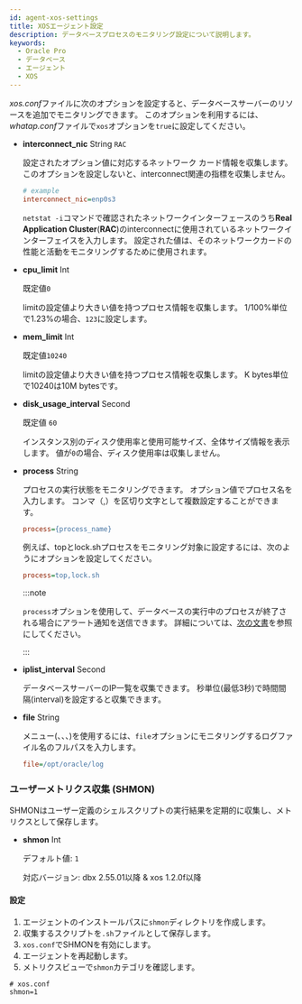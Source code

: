 ```yaml
---
id: agent-xos-settings
title: XOSエージェント設定
description: データベースプロセスのモニタリング設定について説明します。
keywords:
  - Oracle Pro
  - データベース
  - エージェント
  - XOS
---
```


*xos.conf*ファイルに次のオプションを設定すると、データベースサーバーのリソースを追加でモニタリングできます。 このオプションを利用するには、*whatap.conf*ファイルで`xos`オプションを`true`に設定してください。

- **interconnect_nic** <span class='type'>String</span> <code class="my">RAC</code>

    設定されたオプション値に対応するネットワーク カード情報を収集します。 このオプションを設定しないと、interconnect関連の指標を収集しません。

  ```ini title='xos.conf'
  # example
  interconnect_nic=enp0s3
  ```

    `netstat -i`コマンドで確認されたネットワークインターフェースのうち**Real Application Cluster**(**RAC**)のinterconnectに使用されているネットワークインターフェイスを入力します。 設定された値は、そのネットワークカードの性能と活動をモニタリングするために使用されます。

- **cpu_limit** <span class='type'>Int</span>

    既定値`0`

    limitの設定値より大きい値を持つプロセス情報を収集します。 1/100%単位で1.23%の場合、`123`に設定します。

- **mem_limit** <span class='type'>Int</span>

    既定値`10240`

    limitの設定値より大きい値を持つプロセス情報を収集します。 K bytes単位で10240は10M bytesです。

- **disk_usage_interval** <span class='type'>Second</span>

    既定値 `60`

    インスタンス別のディスク使用率と使用可能サイズ、全体サイズ情報を表示します。 値が`0`の場合、ディスク使用率は収集しません。

- **process** <span class='type'>String</span>

    プロセスの実行状態をモニタリングできます。 オプション値でプロセス名を入力します。 コンマ（,）を区切り文字として複数設定することができます。

  ```ini title='xos.conf'
  process={process_name}
  ```

    例えば、topとlock.shプロセスをモニタリング対象に設定するには、次のようにオプションを設定してください。

  ```ini title='xos.conf'
  process=top,lock.sh
  ```

    :::note

    `process`オプションを使用して、データベースの実行中のプロセスが終了される場合にアラート通知を送信できます。 詳細については、[次の文書](../best-practice-guides/set-db-metric-warning-notice)を参照にしてください。

    :::

- **iplist_interval** <span class='type'>Second</span>

    データベースサーバーのIP一覧を収集できます。 秒単位(最低3秒)で時間間隔(interval)を設定すると収集できます。

- **file** <span class='type'>String</span>

  <Cmdname sid="side_log" className="uitext" />メニュー(<Cmdname sid="side_logTail" className="uitext" />、<Cmdname sid="side_logExplorer" className="uitext" />、<Cmdname sid="side_logSearch" className="uitext" />、<Cmdname sid="side_logSetting" className="uitext" />)を使用するには、`file`オプションにモニタリングするログファイル名のフルパスを入力します。

  ```ini title='xos.conf'
  file=/opt/oracle/log
  ```

### ユーザーメトリクス収集 (SHMON)

SHMONはユーザー定義のシェルスクリプトの実行結果を定期的に収集し、メトリクスとして保存します。

* **shmon** <span class='type'>Int</span>

  デフォルト値: `1`

  対応バージョン: dbx 2.55.01以降 & xos 1.2.0f以降

#### 設定

1. エージェントのインストールパスに`shmon`ディレクトリを作成します。  
2. 収集するスクリプトを`.sh`ファイルとして保存します。  
3. `xos.conf`でSHMONを有効にします。  
4. エージェントを再起動します。  
5. メトリクスビューで`shmon`カテゴリを確認します。

```properties
# xos.conf
shmon=1
```